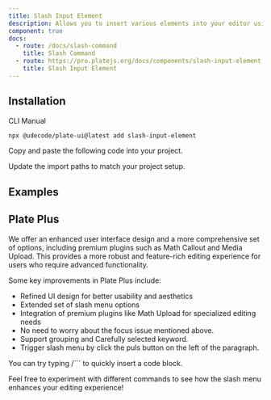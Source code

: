 ```yaml
---
title: Slash Input Element
description: Allows you to insert various elements into your editor using a slash command.
component: true
docs:
  - route: /docs/slash-command
    title: Slash Command
  - route: https://pro.platejs.org/docs/components/slash-input-element
    title: Slash Input Element
---
```


## Installation

<Tabs defaultValue="cli">

<TabsList>
<TabsTrigger value="cli">CLI</TabsTrigger>
<TabsTrigger value="manual">Manual</TabsTrigger>
</TabsList>
<TabsContent value="cli">

```bash
npx @udecode/plate-ui@latest add slash-input-element
```

</TabsContent>

<TabsContent value="manual">

<Steps>

<Step>

Copy and paste the following code into your project.

</Step>

<ComponentSource name="slash-input-element" />

<Step>

Update the import paths to match your project setup.

</Step>

</Steps>

</TabsContent>

</Tabs>

## Examples

<ComponentPreview name="playground-demo" id="slashCommand" />

<ComponentSource name="slash-input-element" />

## Plate Plus

We offer an enhanced user interface design and a more comprehensive set of options, including premium plugins such as Math Callout and Media Upload.
This provides a more robust and feature-rich editing experience for users who require advanced functionality.

Some key improvements in Plate Plus include:

- Refined UI design for better usability and aesthetics
- Extended set of slash menu options
- Integration of premium plugins like Math Upload for specialized editing needs
- No need to worry about the focus issue mentioned above.
- Support grouping and Carefully selected keyword.
- Trigger slash menu by click the puls button on the left of the paragraph.

You can try typing /``` to quickly insert a code block.

Feel free to experiment with different commands to see how the slash menu enhances your editing experience!

<ComponentPreviewPro
  name="pro-iframe-demo"
  id="pro-slash-menu"
  component="slash-menu"
/>
